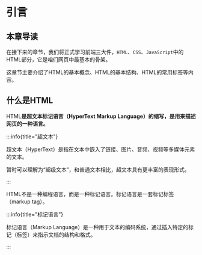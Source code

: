 # 引言

## 本章导读

在接下来的章节，我们将正式学习前端三大件，`HTML`、`CSS`、`JavaScript`中的HTML部分，它是咱们网页中最基本的骨架。

这章节主要介绍了HTML的基本概念、HTML的基本结构、HTML的常用标签等内容。

## 什么是HTML

HTML**是超文本标记语言（HyperText Markup Language）的缩写，是用来描述网页的一种语言。**

:::info{title="超文本"}

超文本（HyperText）是指在文本中嵌入了链接、图片、音频、视频等多媒体元素的文本。

暂时可以理解为“超级文本”，和普通文本相比，超文本具有更丰富的表现形式。

:::

HTML不是一种编程语言，而是一种标记语言。标记语言是一套标记标签（markup tag）。

:::info{title="标记语言"}

标记语言（Markup Language）是一种用于文本的编码系统，通过插入特定的标记（标签）来指示文档的结构和格式。

:::

